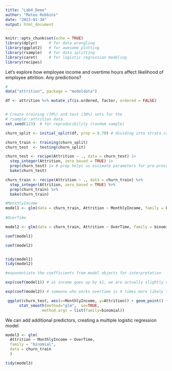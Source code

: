 ```yaml
---
title: "Lab4_Demo"
author: "Mateo Robbins"
date: "2023-01-30"
output: html_document
---
```


```r
knitr::opts_chunk$set(echo = TRUE)
library(dplyr)     # for data wrangling
library(ggplot2)   # for awesome plotting
library(rsample)   # for data splitting
library(caret)     # for logistic regression modeling
library(recipes)
```
Let's explore how employee income and overtime hours affect likelihood of employee attrition.  Any predictions?

```r
#
data("attrition", package = "modeldata")

df <- attrition %>% mutate_if(is.ordered, factor, ordered = FALSE)


# Create training (70%) and test (30%) sets for the 
# rsample::attrition data.
set.seed(123)  # for reproducibility (random sample)

churn_split <- initial_split(df, prop = 0.70) # dividing into strata can help with (1) skew and (2) class imbalance

churn_train <- training(churn_split)
churn_test  <- testing(churn_split)
```

```r

churn_test <- recipe(Attrition ~ ., data = churn_test) |> 
  step_integer(Attrition, zero_based = TRUE) |> 
  prep(churn_test) |> # prep helps us estimate parameters for pre-processing
  bake(churn_test)
```

```r
churn_train <- recipe(Attrition ~ ., data = churn_train) %>%
  step_integer(Attrition, zero_based = TRUE) %>%
  prep(churn_train) %>%
  bake(churn_train)
```

```r
#MonthlyIncome
model1 <- glm(data = churn_train, Attrition ~ MonthlyIncome, family = binomial)
  
#OverTime

model2 <- glm(data = churn_train, Attrition ~ OverTime, family = binomial)

```


```r

coef(model1)

coef(model2)


tidy(model1)
tidy(model2)

```

```r
#exponentiate the coefficients from model objects for interpretation

exp(coef(model1)) # as income goes up by $1, we are actually slightly decreasing the likelihood of leaving the company. this is multiplicative so if goes up again by $1, it's .99*.99 and so on.

exp(coef(model2)) # someone who works overtime is 4 times more likely to quit. since this is binary, it's either yes or no so the yes is 4x more likely to quit than the no. 


```

```r
 ggplot(churn_test, aes(x=MonthlyIncome, y=Attrition)) + geom_point() +
      stat_smooth(method="glm",  se=TRUE,
                method.args = list(family=binomial))
```



We can add additional predictors, creating a multiple logistic regression model
```r
model3 <- glm(
  Attrition ~ MonthlyIncome + OverTime,
  family = "binomial", 
  data = churn_train
  )

tidy(model3)
```
